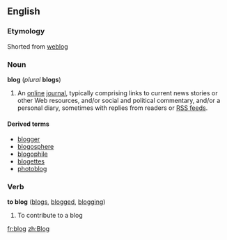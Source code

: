 ==English==
===Etymology===
Shorted from [[weblog]]

===Noun===
'''blog''' (''plural'' '''blogs''')

#An [[online]] [[journal]], typically comprising links to current news stories or other Web resources, and/or social and political commentary, and/or a personal diary, sometimes with replies from readers or [[RSS feed]]s.

====Derived terms====
*[[blogger]]
*[[blogosphere]]
*[[blogophile]]
*[[blogettes]]
*[[photoblog]]

===Verb===
'''to blog''' ([[blogs]], [[blogged]], [[blogging]])

#To contribute to a blog

[[fr:blog]]
[[zh:Blog]]